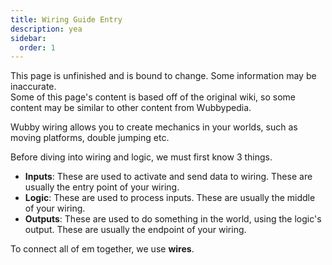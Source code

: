```yaml
---
title: Wiring Guide Entry
description: yea
sidebar:
  order: 1
---
```


<Aside type="caution" title="Unfinished!">
  This page is unfinished and is bound to change. Some information may be inaccurate.
</Aside>

<Aside title="Note">
  Some of this page's content is based off of the original wiki, so some content may be similar 
  to other content from Wubbypedia.
</Aside>

Wubby wiring allows you to create mechanics in your worlds, such as moving platforms, double jumping etc.

Before diving into wiring and logic, we must first know 3 things. 
- **Inputs**: These are used to activate and send data to wiring. These are usually the entry point of your wiring.
- **Logic**: These are used to process inputs. These are usually the middle of your wiring.
- **Outputs**: These are used to do something in the world, using the logic's output. These are usually the endpoint of your wiring.

To connect all of em together, we use **wires**.